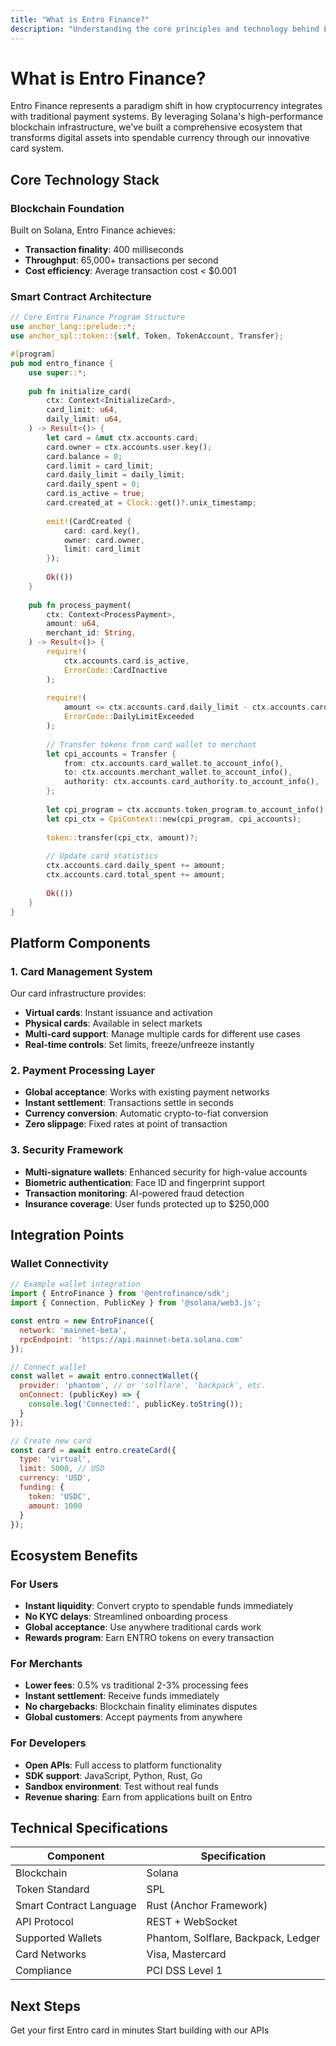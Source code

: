 ```yaml
---
title: "What is Entro Finance?"
description: "Understanding the core principles and technology behind Entro Finance"
---
```


# What is Entro Finance?

Entro Finance represents a paradigm shift in how cryptocurrency integrates with traditional payment systems. By leveraging Solana's high-performance blockchain infrastructure, we've built a comprehensive ecosystem that transforms digital assets into spendable currency through our innovative card system.

## Core Technology Stack

### Blockchain Foundation
Built on Solana, Entro Finance achieves:
- **Transaction finality**: 400 milliseconds
- **Throughput**: 65,000+ transactions per second
- **Cost efficiency**: Average transaction cost < $0.001

### Smart Contract Architecture

```rust
// Core Entro Finance Program Structure
use anchor_lang::prelude::*;
use anchor_spl::token::{self, Token, TokenAccount, Transfer};

#[program]
pub mod entro_finance {
    use super::*;
    
    pub fn initialize_card(
        ctx: Context<InitializeCard>,
        card_limit: u64,
        daily_limit: u64,
    ) -> Result<()> {
        let card = &mut ctx.accounts.card;
        card.owner = ctx.accounts.user.key();
        card.balance = 0;
        card.limit = card_limit;
        card.daily_limit = daily_limit;
        card.daily_spent = 0;
        card.is_active = true;
        card.created_at = Clock::get()?.unix_timestamp;
        
        emit!(CardCreated {
            card: card.key(),
            owner: card.owner,
            limit: card_limit
        });
        
        Ok(())
    }
    
    pub fn process_payment(
        ctx: Context<ProcessPayment>,
        amount: u64,
        merchant_id: String,
    ) -> Result<()> {
        require!(
            ctx.accounts.card.is_active,
            ErrorCode::CardInactive
        );
        
        require!(
            amount <= ctx.accounts.card.daily_limit - ctx.accounts.card.daily_spent,
            ErrorCode::DailyLimitExceeded
        );
        
        // Transfer tokens from card wallet to merchant
        let cpi_accounts = Transfer {
            from: ctx.accounts.card_wallet.to_account_info(),
            to: ctx.accounts.merchant_wallet.to_account_info(),
            authority: ctx.accounts.card_authority.to_account_info(),
        };
        
        let cpi_program = ctx.accounts.token_program.to_account_info();
        let cpi_ctx = CpiContext::new(cpi_program, cpi_accounts);
        
        token::transfer(cpi_ctx, amount)?;
        
        // Update card statistics
        ctx.accounts.card.daily_spent += amount;
        ctx.accounts.card.total_spent += amount;
        
        Ok(())
    }
}
```

## Platform Components

### 1. Card Management System
Our card infrastructure provides:
- **Virtual cards**: Instant issuance and activation
- **Physical cards**: Available in select markets
- **Multi-card support**: Manage multiple cards for different use cases
- **Real-time controls**: Set limits, freeze/unfreeze instantly

### 2. Payment Processing Layer
- **Global acceptance**: Works with existing payment networks
- **Instant settlement**: Transactions settle in seconds
- **Currency conversion**: Automatic crypto-to-fiat conversion
- **Zero slippage**: Fixed rates at point of transaction

### 3. Security Framework
- **Multi-signature wallets**: Enhanced security for high-value accounts
- **Biometric authentication**: Face ID and fingerprint support
- **Transaction monitoring**: AI-powered fraud detection
- **Insurance coverage**: User funds protected up to $250,000

## Integration Points

### Wallet Connectivity
```javascript
// Example wallet integration
import { EntroFinance } from '@entrofinance/sdk';
import { Connection, PublicKey } from '@solana/web3.js';

const entro = new EntroFinance({
  network: 'mainnet-beta',
  rpcEndpoint: 'https://api.mainnet-beta.solana.com'
});

// Connect wallet
const wallet = await entro.connectWallet({
  provider: 'phantom', // or 'solflare', 'backpack', etc.
  onConnect: (publicKey) => {
    console.log('Connected:', publicKey.toString());
  }
});

// Create new card
const card = await entro.createCard({
  type: 'virtual',
  limit: 5000, // USD
  currency: 'USD',
  funding: {
    token: 'USDC',
    amount: 1000
  }
});
```

## Ecosystem Benefits

### For Users
- **Instant liquidity**: Convert crypto to spendable funds immediately
- **No KYC delays**: Streamlined onboarding process
- **Global acceptance**: Use anywhere traditional cards work
- **Rewards program**: Earn ENTRO tokens on every transaction

### For Merchants
- **Lower fees**: 0.5% vs traditional 2-3% processing fees
- **Instant settlement**: Receive funds immediately
- **No chargebacks**: Blockchain finality eliminates disputes
- **Global customers**: Accept payments from anywhere

### For Developers
- **Open APIs**: Full access to platform functionality
- **SDK support**: JavaScript, Python, Rust, Go
- **Sandbox environment**: Test without real funds
- **Revenue sharing**: Earn from applications built on Entro

## Technical Specifications

| Component | Specification |
|-----------|--------------|
| Blockchain | Solana |
| Token Standard | SPL |
| Smart Contract Language | Rust (Anchor Framework) |
| API Protocol | REST + WebSocket |
| Supported Wallets | Phantom, Solflare, Backpack, Ledger |
| Card Networks | Visa, Mastercard |
| Compliance | PCI DSS Level 1 |

## Next Steps

<CardGroup cols={2}>
  <Card
    title="Quick Start Guide"
    icon="rocket"
    href="/getting-started/quickstart"
  >
    Get your first Entro card in minutes
  </Card>
  <Card
    title="Developer Documentation"
    icon="code"
    href="/developer/quickstart"
  >
    Start building with our APIs
  </Card>
</CardGroup>